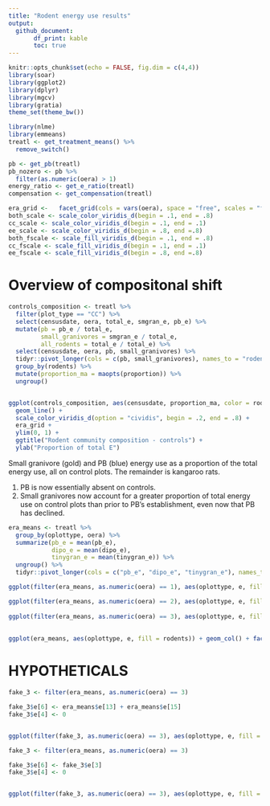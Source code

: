 ```yaml
---
title: "Rodent energy use results"
output:
  github_document:
       df_print: kable
       toc: true
---
```


```r
knitr::opts_chunk$set(echo = FALSE, fig.dim = c(4,4))
library(soar)
library(ggplot2)
library(dplyr)
library(mgcv)
library(gratia)
theme_set(theme_bw())

library(nlme)
library(emmeans)
treatl <- get_treatment_means() %>%
  remove_switch()

pb <- get_pb(treatl)
pb_nozero <- pb %>%
  filter(as.numeric(oera) > 1)
energy_ratio <- get_e_ratio(treatl)
compensation <- get_compensation(treatl)

era_grid <-   facet_grid(cols = vars(oera), space = "free", scales = "free_x")
both_scale <- scale_color_viridis_d(begin = .1, end = .8)
cc_scale <- scale_color_viridis_d(begin = .1, end = .1)
ee_scale <- scale_color_viridis_d(begin = .8, end =.8)
both_fscale <- scale_fill_viridis_d(begin = .1, end = .8)
cc_fscale <- scale_fill_viridis_d(begin = .1, end = .1)
ee_fscale <- scale_fill_viridis_d(begin = .8, end =.8)


```


# Overview of compositonal shift

```r

controls_composition <- treatl %>%
  filter(plot_type == "CC") %>%
  select(censusdate, oera, total_e, smgran_e, pb_e) %>%
  mutate(pb = pb_e / total_e,
         small_granivores = smgran_e / total_e,
         all_rodents = total_e / total_e) %>%
  select(censusdate, oera, pb, small_granivores) %>%
  tidyr::pivot_longer(cols = c(pb, small_granivores), names_to = "rodents", values_to = "proportion") %>% 
  group_by(rodents) %>%
  mutate(proportion_ma = maopts(proportion)) %>%
  ungroup()


ggplot(controls_composition, aes(censusdate, proportion_ma, color = rodents)) +
  geom_line() +
  scale_color_viridis_d(option = "cividis", begin = .2, end = .8) +
  era_grid +
  ylim(0, 1) +
  ggtitle("Rodent community composition - controls") +
  ylab("Proportion of total E")
```


Small granivore (gold) and PB (blue) energy use as a proportion of the total energy use, all on control plots. The remainder is kangaroo rats.

1. PB is now essentially absent on controls.
1. Small granivores now account for a greater proportion of total energy use on control plots than prior to PB's establishment, even now that PB has declined.

```r

era_means <- treatl %>%
  group_by(oplottype, oera) %>%
  summarize(pb_e = mean(pb_e),
            dipo_e = mean(dipo_e),
            tinygran_e = mean(tinygran_e)) %>%
  ungroup() %>%
  tidyr::pivot_longer(cols = c("pb_e", "dipo_e", "tinygran_e"), names_to = "rodents", values_to = "e")

ggplot(filter(era_means, as.numeric(oera) == 1), aes(oplottype, e, fill = rodents)) + geom_col() + theme(legend.position = "none")

ggplot(filter(era_means, as.numeric(oera) == 2), aes(oplottype, e, fill = rodents)) + geom_col() + theme(legend.position = "none")
       
ggplot(filter(era_means, as.numeric(oera) == 3), aes(oplottype, e, fill = rodents)) + geom_col() + theme(legend.position = "none")
       
       
ggplot(era_means, aes(oplottype, e, fill = rodents)) + geom_col() + facet_wrap(vars(oera))

```

# HYPOTHETICALS

```r

fake_3 <- filter(era_means, as.numeric(oera) == 3)

fake_3$e[6] <- era_means$e[13] + era_means$e[15]
fake_3$e[4] <- 0


ggplot(filter(fake_3, as.numeric(oera) == 3), aes(oplottype, e, fill = rodents)) + geom_col() + theme(legend.position = "none")


```


```r

fake_3 <- filter(era_means, as.numeric(oera) == 3)

fake_3$e[6] <- fake_3$e[3]
fake_3$e[4] <- 0


ggplot(filter(fake_3, as.numeric(oera) == 3), aes(oplottype, e, fill = rodents)) + geom_col() + theme(legend.position = "none")


```
